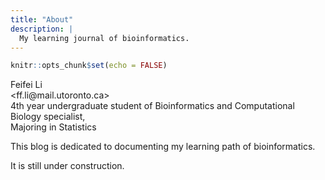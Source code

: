 ```yaml
---
title: "About"
description: |
  My learning journal of bioinformatics.
---
```


```r
knitr::opts_chunk$set(echo = FALSE)
```

Feifei Li \
\<ff.li@mail.utoronto.ca\> \
4th year undergraduate student of Bioinformatics and Computational Biology specialist, \
Majoring in Statistics \


This blog is dedicated to documenting my learning path of bioinformatics. \

It is still under construction.